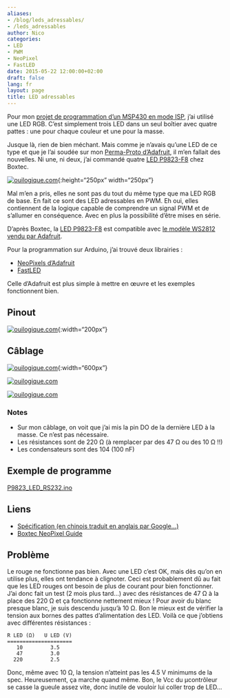 ```yaml
---
aliases:
- /blog/leds_adressables/
- /leds_adressables
author: Nico
categories:
- LED
- PWM
- NeoPixel
- FastLED
date: 2015-05-22 12:00:00+02:00
draft: false
lang: fr
layout: page
title: LED adressables
---
```


Pour mon [projet de programmation d’un MSP430 en mode ISP](/programmer_un_msp430_en_mode_ISP/), j’ai utilisé une LED RGB. C’est simplement trois LED dans un seul boîtier avec quatre pattes : une pour chaque couleur et une pour la masse.

Jusque là, rien de bien méchant. Mais comme je n’avais qu’une LED de ce type et que je l’ai soudée sur mon [Perma-Proto d’Adafruit](https://www.adafruit.com/blog/2011/11/18/adafruit-perma-proto-half-sized-breadboard-pcb-3-pack/), il m’en fallait des nouvelles. Ni une, ni deux, j’ai commandé quatre [LED P9823-F8](https://shop.boxtec.ch/led-neopixel-8mm-p9823-p-42265.html) chez Boxtec.

[![ouilogique.com][img_1]][img_1]{:height="250px" width="250px"}

[img_1]: ./images/67053.jpg

Mal m’en a pris, elles ne sont pas du tout du même type que ma LED RGB de base. En fait ce sont des LED adressables en PWM. Eh oui, elles contiennent de la logique capable de comprendre un signal PWM et de s’allumer en conséquence. Avec en plus la possibilité d’être mises en série.

D’après Boxtec, la [LED P9823-F8](https://shop.boxtec.ch/led-neopixel-8mm-p9823-p-42265.html) est compatible avec [le modèle WS2812 vendu par Adafruit](https://www.adafruit.com/datasheets/WS2812.pdf).

Pour la programmation sur Arduino, j’ai trouvé deux librairies :

-   [NeoPixels d’Adafruit](https://github.com/adafruit/Adafruit_NeoPixel)
-   [FastLED](https://fastled.io)

Celle d’Adafruit est plus simple à mettre en œuvre et les exemples fonctionnent bien.

## Pinout

[![ouilogique.com][img_2]][img_2]{:width="200px"}

[img_2]: ./images/LED_P9823-F8_pinout.jpg

## Câblage

[![ouilogique.com][img_3]][img_3]{:width="600px"}

[img_3]: ./images/LED_P9823-F8_cablage.jpg

[![ouilogique.com][img_4]][img_4]

[img_4]: ./images/P1030717.JPG

[![ouilogique.com][img_5]][img_5]

[img_5]: ./images/2015-05-22-leds_adressables.svg

### Notes

-   Sur mon câblage, on voit que j’ai mis la pin DO de la dernière LED à la masse. Ce n’est pas nécessaire.
-   Les résistances sont de 220 Ω (à remplacer par des 47 Ω ou des 10 Ω !!)
-   Les condensateurs sont des 104 (100 nF)

## Exemple de programme

[P9823_LED_RS232.ino](./docs/P9823_LED_RS232.ino)

## Liens

-   [Spécification (en chinois traduit en anglais par Google...)](https://shop.boxtec.ch/pub/diverse/P9823.pdf)
-   [Boxtec NeoPixel Guide](https://playground.boxtec.ch/doku.php/led/ledpixel_guide)

## Problème

Le rouge ne fonctionne pas bien. Avec une LED c’est OK, mais dès qu’on en utilise plus, elles ont tendance à clignoter. Ceci est probablement dû au fait que les LED rouges ont besoin de plus de courant pour bien fonctionner. J’ai donc fait un test (2 mois plus tard...) avec des résistances de 47 Ω à la place des 220 Ω et ça fonctionne nettement mieux ! Pour avoir du blanc presque blanc, je suis descendu jusqu’à 10 Ω. Bon le mieux est de vérifier la tension aux bornes des pattes d’alimentation des LED. Voilà ce que j’obtiens avec différentes résistances :

    R LED (Ω)   U LED (V)
    =====================
       10         3.5
       47         3.0
      220         2.5

Donc, même avec 10 Ω, la tension n’atteint pas les 4.5 V minimums de la spec. Heureusement, ça marche quand même. Bon, le Vcc du µcontrôleur se casse la gueule assez vite, donc inutile de vouloir lui coller trop de LED...
